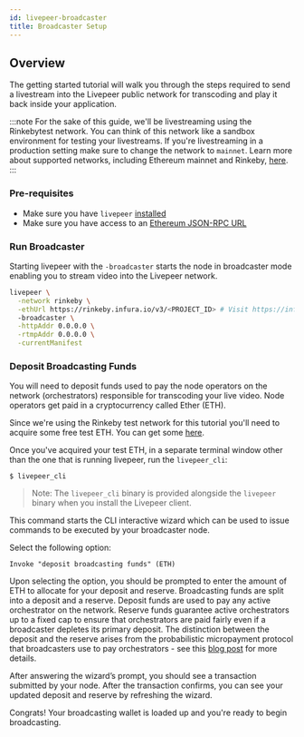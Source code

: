 ```yaml
---
id: livepeer-broadcaster
title: Broadcaster Setup
---
```


## Overview

The getting started tutorial will walk you through the steps required to send a
livestream into the Livepeer public network for transcoding and play it back
inside your application.


:::note
For the sake of this guide, we'll be livestreaming using the Rinkebytest network. You can think of this network like a sandbox environment for testing your livestreams. If you're livestreaming in a production setting make sure to change the network to `mainnet`. Learn more about supported networks, including Ethereum mainnet and Rinkeby, [here](livepeer-connect#supported-networks).
:::


### Pre-requisites

- Make sure you have `livepeer` [installed](livepeer-setup)
- Make sure you have access to an
  [Ethereum JSON-RPC URL](livepeer-connect)


### Run Broadcaster

Starting livepeer with the `-broadcaster` starts the node in broadcaster mode
enabling you to stream video into the Livepeer network.

```bash
livepeer \
  -network rinkeby \
  -ethUrl https://rinkeby.infura.io/v3/<PROJECT_ID> # Visit https://infura.io to obtain a PROJECT_ID \
  -broadcaster \
  -httpAddr 0.0.0.0 \
  -rtmpAddr 0.0.0.0 \
  -currentManifest
```

### Deposit Broadcasting Funds

You will need to deposit funds used to pay the node operators on the network
(orchestrators) responsible for transcoding your live video. Node operators get
paid in a cryptocurrency called Ether (ETH).

Since we're using the Rinkeby test network for this tutorial you'll need to acquire
some free test ETH. You can get some [here](https://faucets.chain.link/rinkeby).

Once you've acquired your test ETH, in a separate terminal window other than the
one that is running livepeer, run the `livepeer_cli`:

`$ livepeer_cli`

> Note: The `livepeer_cli` binary is provided alongside the `livepeer` binary
> when you install the Livepeer client.

This command starts the CLI interactive wizard which can be used to issue
commands to be executed by your broadcaster node.

Select the following option:

`Invoke "deposit broadcasting funds" (ETH)`

Upon selecting the option, you should be prompted to enter the amount of ETH to
allocate for your deposit and reserve. Broadcasting funds are split into a
deposit and a reserve. Deposit funds are used to pay any active orchestrator on
the network. Reserve funds guarantee active orchestrators up to a fixed cap to
ensure that orchestrators are paid fairly even if a broadcaster depletes its
primary deposit. The distinction between the deposit and the reserve arises from
the probabilistic micropayment protocol that broadcasters use to pay
orchestrators - see this
[blog post](https://medium.com/livepeer-blog/streamflow-probabilistic-micropayments-f3a647672462)
for more details.

After answering the wizard’s prompt, you should see a transaction submitted by
your node. After the transaction confirms, you can see your updated deposit and
reserve by refreshing the wizard.

Congrats! Your broadcasting wallet is loaded up and you're ready to begin
broadcasting.




